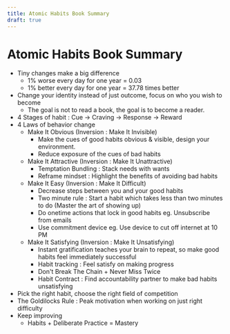 ```yaml
---
title: Atomic Habits Book Summary
draft: true
---
```


# Atomic Habits Book Summary

* Tiny changes make a big difference
  * 1% worse every day for one year = 0.03
  * 1% better every day for one year = 37.78 times better
* Change your identity instead of just outcome, focus on who you wish to become
  * The goal is not to read a book, the goal is to become a reader.
* 4 Stages of habit : Cue → Craving → Response → Reward
* 4 Laws of behavior change
  * Make It Obvious (Inversion : Make It Invisible)
    * Make the cues of good habits obvious & visible, design your environment.
    * Reduce exposure of the cues of bad habits
  * Make It Attractive (Inversion : Make It Unattractive)
    * Temptation Bundling : Stack needs with wants
    * Reframe mindset : Highlight the benefits of avoiding bad habits
  * Make It Easy (Inversion : Make It Difficult)
    * Decrease steps between you and your good habits
    * Two minute rule : Start a habit which takes less than two minutes to do (Master the art of showing up)
    * Do onetime actions that lock in good habits eg. Unsubscribe from emails
    * Use commitment device eg. Use device to cut off internet at 10 PM
  * Make It Satisfying (Inversion : Make It Unsatisfying)
    * Instant gratification teaches your brain to repeat, so make good habits feel immediately successful
    * Habit tracking : Feel satisfy on making progress
    * Don't Break The Chain + Never Miss Twice
    * Habit Contract : Find accountability partner to make bad habits unsatisfying
* Pick the right habit, choose the right field of competition
* The Goldilocks Rule : Peak motivation when working on just right difficulty
* Keep improving
  * Habits + Deliberate Practice = Mastery
